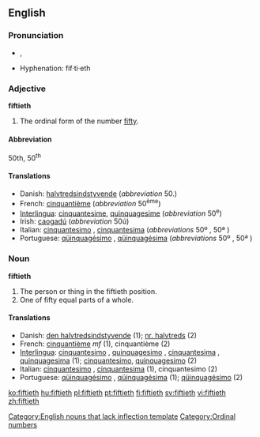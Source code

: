 ==English==

===Pronunciation===
*{{IPA|/ˈfɪftiəθ/}}, {{SAMPA|/"fIfti@T/}}
*Hyphenation: fif·ti·eth

===Adjective===
'''fiftieth'''

# The ordinal form of the number [[fifty]].

====Abbreviation====
50th, 50<sup>th</sup>

====Translations====

*Danish: [[halvtredsindstyvende]] (''abbreviation'' 50.)
*French: [[cinquantième]] (''abbreviation'' 50<sup>ème</sup>)
*[[Interlingua]]: [[cinquantesime]], [[quinquagesime]] (''abbreviation'' 50<sup>e</sup>)
*Irish: [[caogadú]] (''abbreviation'' 50ú)
*Italian: [[cinquantesimo]] {{m}}, [[cinquantesima]] {{f}} (''abbreviations'' 50º {{m}}, 50ª {{f}})
*Portuguese: [[qüinquagésimo]] {{m}}, [[qüinquagésima]] {{f}} (''abbreviations'' 50º {{m}}, 50ª {{f}})

===Noun===
'''fiftieth'''[[Category:English nouns that lack inflection template]]

# The person or thing in the fiftieth position.
# One of fifty equal parts of a whole.

====Translations====
*Danish: [[den halvtredsindstyvende]] {{c}} (1); [[nr. halvtreds]] {{c}} (2)
*French: [[cinquantième]]  ''mf'' (1), cinquantième {{m}} (2)
*[[Interlingua]]: [[cinquantesimo]] {{m}}, [[quinquagesimo]] {{m}}, [[cinquantesima]] {{f}}, [[quinquagesima]] {{f}} (1); [[cinquantesimo]], [[quinquagesimo]] (2)
*Italian: [[cinquantesimo]] {{m}}, [[cinquantesima]] {{f}} (1), cinquantesimo {{m}} (2)
*Portuguese: [[qüinquagésimo]] {{m}}, [[qüinquagésima]] {{f}} (1); [[qüinquagésimo]] {{m}} (2)

[[Category:Ordinal numbers]]

[[ko:fiftieth]]
[[hu:fiftieth]]
[[pl:fiftieth]]
[[pt:fiftieth]]
[[fi:fiftieth]]
[[sv:fiftieth]]
[[vi:fiftieth]]
[[zh:fiftieth]]